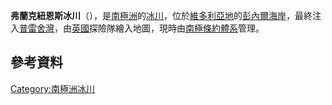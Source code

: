 {{coord|71|28|S|169|19|E|source:GNIS|display=title}}

'''弗蘭克紐恩斯冰川'''（{{lang-en|Frank Newnes Glacier}}），是[[南極洲|南極洲]]的[[冰川|冰川]]，位於[[維多利亞地|維多利亞地]]的[[彭內爾海岸|彭內爾海岸]]，最終注入[[普雷舍灣|普雷舍灣]]，由[[英國|英國]]探險隊繪入地圖，現時由[[南極條約體系|南極條約體系]]管理。

==參考資料==
{{cite gnis | type = antarid | id = 5258| name = Frank Newnes Glacier | accessdate = 2012-04-06}}
{{usgs-gazetteer|id=5258}}

{{Antarctica-geo-stub}}
[[Category:南極洲冰川|Category:南極洲冰川]]